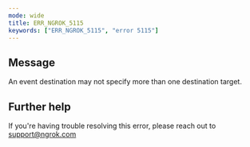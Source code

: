 ```yaml
---
mode: wide
title: ERR_NGROK_5115
keywords: ["ERR_NGROK_5115", "error 5115"]
---
```


## Message

An event destination may not specify more than one destination target.

## Further help

If you're having trouble resolving this error, please reach out to [support@ngrok.com](mailto:support@ngrok.com?subject=Help%20with%20ERR_NGROK_5115)

